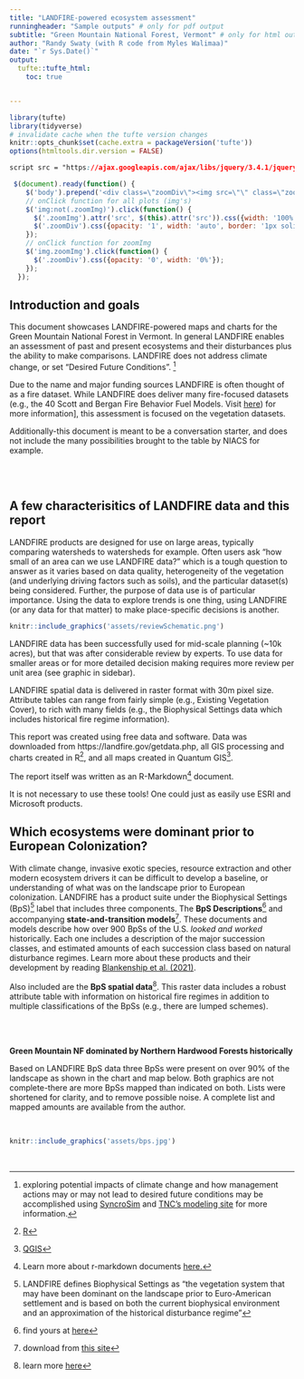 ```yaml
---
title: "LANDFIRE-powered ecosystem assessment"
runningheader: "Sample outputs" # only for pdf output
subtitle: "Green Mountain National Forest, Vermont" # only for html output
author: "Randy Swaty (with R code from Myles Walimaa)"
date: "`r Sys.Date()`"
output:
  tufte::tufte_html: 
    toc: true


---
```


```r
library(tufte)
library(tidyverse)
# invalidate cache when the tufte version changes
knitr::opts_chunk$set(cache.extra = packageVersion('tufte'))
options(htmltools.dir.version = FALSE)
```


```css
script src = "https://ajax.googleapis.com/ajax/libs/jquery/3.4.1/jquery.min.js"
```

```js
 $(document).ready(function() {
    $('body').prepend('<div class=\"zoomDiv\"><img src=\"\" class=\"zoomImg\"></div>');
    // onClick function for all plots (img's)
    $('img:not(.zoomImg)').click(function() {
      $('.zoomImg').attr('src', $(this).attr('src')).css({width: '100%'});
      $('.zoomDiv').css({opacity: '1', width: 'auto', border: '1px solid white', borderRadius: '5px', position: 'fixed', top: '50%', left: '50%', marginRight: '-50%', transform: 'translate(-50%, -50%)', boxShadow: '0px 0px 50px #888888', zIndex: '50', overflow: 'auto', maxHeight: '100%'});
    });
    // onClick function for zoomImg
    $('img.zoomImg').click(function() {
      $('.zoomDiv').css({opacity: '0', width: '0%'}); 
    });
  });
```


## Introduction and goals

This document showcases LANDFIRE-powered maps and charts for the Green Mountain National Forest in Vermont. In general LANDFIRE enables an assessment of past and present ecosystems and their disturbances plus the ability to make comparisons.  LANDFIRE does not address climate change, or set "Desired Future Conditions". ^[exploring potential impacts of climate change and how management actions may or may not lead to desired future conditions may be accomplished using [SyncroSim](https://syncrosim.com/) and [TNC's modeling site](https://thenatureconservancy.github.io/landfiremodels/index.html) for more information.]  

Due to the name and major funding sources LANDFIRE is often thought of as a fire dataset.  While LANDFIRE does deliver many fire-focused datasets (e.g., the 40 Scott and Bergan Fire Behavior Fuel Models. Visit [here](https://landfire.gov/fbfm40.php)) for more information], this assessment is focused on the vegetation datasets.  

Additionally-this document is meant to be a conversation starter, and does not include the many possibilities brought to the table by NIACS for example. 

<br>
<br>

## A few characterisitics of LANDFIRE data and this report

LANDFIRE products are designed for use on large areas, typically comparing watersheds to watersheds for example. Often users ask "how small of an area can we use LANDFIRE data?" which is a tough question to answer as it varies based on data quality, heterogeneity of the vegetation (and underlying driving factors such as soils), and the particular dataset(s) being considered.  Further, the purpose of data use is of particular importance.  Using the data to explore trends is one thing, using LANDFIRE (or any data for that matter) to make place-specific decisions is another.  

```r
knitr::include_graphics('assets/reviewSchematic.png')
```

LANDFIRE data has been successfully used for mid-scale planning (~10k acres), but that was after considerable review by experts.  To use data for smaller areas or for more detailed decision making requires more review per unit area (see graphic in sidebar). 

LANDFIRE spatial data is delivered in raster format with 30m pixel size.  Attribute tables can range from fairly simple (e.g., Existing Vegetation Cover), to rich with many fields (e.g., the Biophysical Settings data which includes historical fire regime information).  

This report was created using free data and software.  Data was downloaded from https://landfire.gov/getdata.php, all GIS processing and charts created in R^[[R](https://www.r-project.org/)], and all maps created in Quantum GIS^[[QGIS](https://www.qgis.org/en/site/)].

The report itself was written as an R-Markdown^[Learn more about r-markdown documents [here.](https://rmarkdown.rstudio.com/)] document.

It is not necessary to use these tools! One could just as easily use ESRI and Microsoft products. 


## Which ecosystems were dominant prior to European Colonization?

With climate change, invasive exotic species, resource extraction and other modern ecosystem drivers it can be difficult to develop a baseline, or understanding of what was on the landscape prior to European colonization.  LANDFIRE has a product suite under the Biophysical Settings (BpS)^[LANDFIRE defines Biophysical Settings as "the vegetation system that may have been dominant on the landscape prior to Euro-American settlement and is based on both the current biophysical environment and an approximation of the historical disturbance regime"] label that includes three components. The **BpS Descriptions**^[find yours at [here](https://landfirereview.org/search.php)] and accompanying **state-and-transition models**^[download from [this site](https://landfire.gov/bps-models.php)].  These documents and models describe how over 900 BpSs of the U.S. *looked and worked* historically.  Each one includes a description of the major succession classes, and estimated amounts of each succession class based on natural disturbance regimes. Learn more about these products and their development by reading [Blankenship et al. (2021)](https://esajournals.onlinelibrary.wiley.com/doi/pdf/10.1002/ecs2.3484). 

Also included are the **BpS spatial data**^[learn more [here](https://landfire.gov/bps.php)].  This raster data includes a robust attribute table with information on historical fire regimes in addition to multiple classifications of the BpSs (e.g., there are lumped schemes).  

<br>
<br>


**Green Mountain NF dominated by Northern Hardwood Forests historically**

Based on LANDFIRE BpS data three BpSs were present on over 90% of the landscape as shown in the chart and map below.  Both graphics are not complete-there are more BpSs mapped than indicated on both.  Lists were shortened for clarity, and to remove possible noise.  A complete list and mapped amounts are available from the author.  


<br>

```r
knitr::include_graphics('assets/bps.jpg')
```

<br>